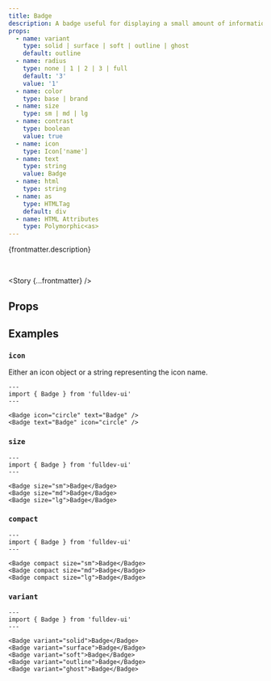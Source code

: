 ```yaml
---
title: Badge
description: A badge useful for displaying a small amount of information.
props:
  - name: variant
    type: solid | surface | soft | outline | ghost
    default: outline
  - name: radius
    type: none | 1 | 2 | 3 | full
    default: '3'
    value: '1'
  - name: color
    type: base | brand
  - name: size
    type: sm | md | lg
  - name: contrast
    type: boolean
    value: true
  - name: icon
    type: Icon['name']
  - name: text
    type: string
    value: Badge
  - name: html
    type: string
  - name: as
    type: HTMLTag
    default: div
  - name: HTML Attributes
    type: Polymorphic<as>
---
```



{frontmatter.description}

<br />

<Story {...frontmatter} />

## Props

<PropsTable props={frontmatter.props} />

## Examples

### `icon`

Either an icon object or a string representing the icon name.

```astro live
---
import { Badge } from 'fulldev-ui'
---

<Badge icon="circle" text="Badge" />
<Badge text="Badge" icon="circle" />
```

### `size`

<SizeProp />

```astro live
---
import { Badge } from 'fulldev-ui'
---

<Badge size="sm">Badge</Badge>
<Badge size="md">Badge</Badge>
<Badge size="lg">Badge</Badge>
```

### `compact`

<CompactProp />

```astro live
---
import { Badge } from 'fulldev-ui'
---

<Badge compact size="sm">Badge</Badge>
<Badge compact size="md">Badge</Badge>
<Badge compact size="lg">Badge</Badge>
```

### `variant`

<VariantProp />

```astro live
---
import { Badge } from 'fulldev-ui'
---

<Badge variant="solid">Badge</Badge>
<Badge variant="surface">Badge</Badge>
<Badge variant="soft">Badge</Badge>
<Badge variant="outline">Badge</Badge>
<Badge variant="ghost">Badge</Badge>
```
